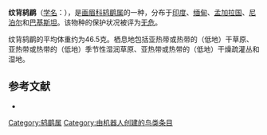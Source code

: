 {{Speciesbox
| name = 纹背鸫鹛
| image = 
| status = LC | status_system = IUCN3.1
| genus = Turdoides
| species = earlei
| authority = {{link-en|爱德华·布莱思|Edward Blyth|Blyth}}, 1844
| range_map = 
}}

'''纹背鸫鹛'''（[[学名|学名]]：{{lang|la|''Turdoides earlei''}}），是[[画眉科|画眉科]][[鸫鹛属|鸫鹛属]]的一种，分布于[[印度|印度]]、[[缅甸|缅甸]]、[[孟加拉国|孟加拉国]]、[[尼泊尔|尼泊尔]]和[[巴基斯坦|巴基斯坦]]。该物种的保护状况被评为[[无危|无危]]。

纹背鸫鹛的平均体重约为46.5克。栖息地包括亚热带或热带的（低地）干草原、亚热带或热带的（低地）季节性湿润草原、亚热带或热带的（低地）干燥疏灌丛和湿地。

== 参考文献 ==
*{{cite web|url=http://www.birdlife.org/datazone/speciesfactsheet.php?id=7949&m=0|title=Turdoides earlei|publisher=[[国际鸟盟|BirdLife.org]]|accessdate=2011-06-27}}
{{Taxonbar|from=Q3002239}}

[[Category:鸫鹛属|Category:鸫鹛属]]
[[Category:由机器人创建的鸟类条目|Category:由机器人创建的鸟类条目]]